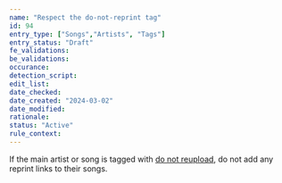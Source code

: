 ```yaml
---
name: "Respect the do-not-reprint tag"
id: 94
entry_type: ["Songs","Artists", "Tags"]
entry_status: "Draft"
fe_validations:
be_validations:
occurance:
detection_script:
edit_list:
date_checked:
date_created: "2024-03-02"
date_modified:
rationale:
status: "Active"
rule_context:
---
```

If the main artist or song is tagged with [do not reupload](https://vocadb.net/T/1695/), do not add any reprint links to their songs.